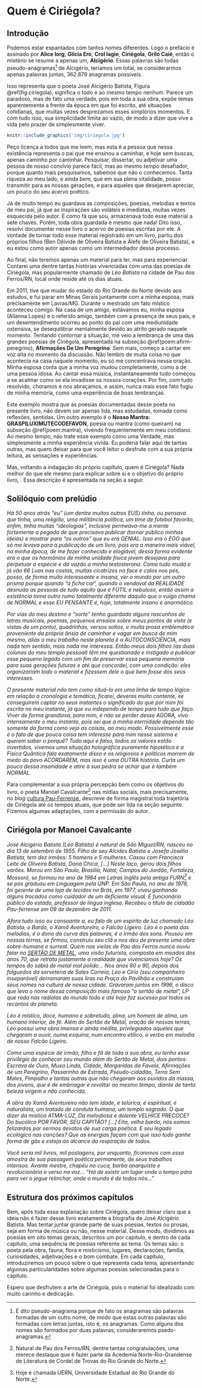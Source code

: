 

# Quem é Ciriégola?

## Introdução

Podemos estar espantados com tantos nomes diferentes. Logo o prefácio é assinado por __Alice Iorg__, __Glícia Ero__, __Crol Iagie__, __Ciriégola__, __Grilo Caié__, então o mistério se resume a apenas um, __Alcigério__. Essas palavras são todas pseudo-anagramas^[É dito pseudo-anagrama porque de fato os anagramas são palavras formadas de um outro nome, de modo que estas outras palavras são formadas com letras juntas, isto é, os anagramas. Como alguns dos nomes são formados por duas palavras, consideraremos psedo-anagramas.] de Alcigério, teríamos um total, se considerarmos apenas palavras juntas, 362.879 anagramas possíveis.

Isso representa que o poeta José Alcigério Batista, Figura \@ref(fig:ciriegola), significa o todo e ao mesmo tempo nenhum. Parece um paradoxo, mas de fato uma verdade, pois em toda a sua obra, expõe temas aparentemente a frente da época em que foi escrito, até situações cotidianas, que muitas vezes desprezamos esses simplórios momentos. E com tudo isso, sua simplicidade limita ao vazio, de modo a dizer que vive a vida pelo prazer de simplesmente viver.

```r
knitr::include_graphics('img/ciriegola.jpg')
```

Peço licença a todos que me leem, mas esta é a pessoa que nessa existência representa o pai que me ensinou a caminhar, e hoje sem buscas, apenas caminho por caminhar. Pesquisar, dissertar, ou adjetivar uma pessoa de nosso convívio parece fácil, mas ao mesmo tempo desafiador, porque quanto mais pesquisamos, sabemos que não o conhecemos. Tanta riqueza ao meu lado, e ainda bem, que em sua plena vitalidade, posso transmitir para as nossas gerações, e para aqueles que desejarem apreciar, um pouco do seu acervo poético.

Já de muito tempo eu guardava as composições, poesias, melodias e textos de meu pai, já que as inspirações são voláteis e imediatas, muitas vezes esquecida pelo autor. E como fã que sou, armazenava todo esse material a sete chaves. Porém, toda obra guardada é mesmo que nada! Dito isso, resolvi documentar nesse livro o acervo de poesias escritas por ele. A vontade de tornar todo esse material registrado em um livro, partiu dos próprios filhos (Ben Dêivide de Oliveira Batista e Álefe de Oliveira Batista), e eu estou como autor apenas como um intermediador desse processo.

Ao final, não teremos apenas um material para ler, mas para experienciar. Contarei uma dentre tantas histórias vivenciadas com uma das poesias de Ciriégola, mas popularmente chamado de _Léo Batista_ na cidade de Pau dos Ferros/RN, local onde reside até os dias atuais.

Em 2011, tive que mudar do estado do Rio Grande do Norte devido aos estudos, e fui parar em Minas Gerais juntamente com a minha esposa, mais precisamente em Lavras/MG. Durante o mestrado um fato místico aconteceu comigo. Na casa de um amigo, estávamos eu, minha esposa (Allanna Lopes) e o referido amigo, também com a presença de seus pais, e um desentendimento ocorreu ao ponto do pai com uma mediunidade ostensiva, se desequilibrar mentalmente devido ao atrito gerado naquele momento. Tentando contornar a situação, me veio a lembrança de uma das grandes poesias de Ciriégola, apresentada na subseção \@ref(poem:afirm-peregrino), __Afirmações De Um Peregrino__. Sem mais, começo a cantar em voz alta no momento da discussão. Não lembro de muita coisa no que acontecia na casa naquele momento, eu só me concentrava nessa oração. Minha esposa conta que a minha voz mudou completamente, como a de uma pessoa idosa. Ao cantar essa música, instantaneamente tudo começou a se acalmar como se ela invadisse os nossos corações. Por fim, com tudo resolvido, choramos e nos abraçamos, e assim, nunca mais esse fato fugiu de minha memória, como uma experiência de boas lembranças.

Este exemplo mostra que as poesias documentadas desse poeta no presente livro, não devem ser apenas lida, mas estudadas, tomada como reflexões, sentidas. Um outro exemplo é o __Nosso Mantra: GRASPILUXIMUTECODEFAVON__, poesia ou mantra (como queiram) na subseção \@ref(poem:mantra), vivendo frequentemente em meu cotidiano. Ao mesmo tempo, não trate esse exemplo como uma Verdade, mas simplesmente a minha experiência vivida. Eu poderia falar aqui de tantas outras, mas quero deixar para que você leitor o desfrute com a sua própria leitura, as sensações e experiências.

Mas, voltando a indagação do próprio capítulo, quem é Ciriégola? Nada melhor do que ele mesmo para explicar sobre si e o objetivo do próprio livro, . Essa descrição é apresentada na seção a seguir.




## Solilóquio com prelúdio

_Há 50 anos atrás “eu” (um dentre muitos outros EUS) tinha, ou pensava que tinha, uma religião, uma militância política, um time de futebol favorito, enfim, tinha muitas “ideologias”, inclusive permeava-me a mente fortemente a pegada de que precisava publicar (tornar público minhas ideias) e mostrar para “os outros” que eu era GENIAL. Isso era o EGO que só me levava para a publicação de um livro, pois era a maneira mais viável, na minha época,  de me fazer conhecido e elogiável, dessa forma evidente era o que os hormônios de minha unidade física jovem desejava para perpetuar a espécie e dá vazão a minha testosterona. Como tudo muda e já vão 66 Luas nas costas, muitas cicatrizes na face e calos nos pés, posso, de forma muito interessante e insana, ver o mundo por um outro prisma porque quando “a ficha cai”, quando o vendaval da REALIDADE desnuda  as pessoas de tudo aquilo que é FÚTIL e nebuloso, então assim a existência toma outro rumo totalmente diferente daquilo que o vulgo chama de NORMAL e esse EU PENSANTE é, hoje, totalmente insano e anormótico._

_Por vias do meu destino e “sorte” tenho guardado alguns rascunhos de letras musicais, poemas, pequenos ensaios sobre meus pontos de vista (e vistas de um ponto), quadrinhas, versos soltos, e muita prosa emblemática proveniente da própria ânsia de caminhar e vagar em busca de mim mesmo, aliás o meu trabalho neste planeta é a AUTOCONSCIÊNCIA, mais nada tem sentido, mais nada me interessa. Então meus dois filhos (as duas colunas do meu templo pessoal) têm me questionado e instigado a publicar esse pequeno legado com um fim de preservar essa pequena memória para suas gerações futuras e até que concordei, com uma condição: eles organizariam todo o material e fizessem dele o que bem fosse dos seus interesses._

_O presente material não tem como situá-lo em uma linha de tempo lógico em relação a cronologia e temática, ficarei, deveras muito contente, se conseguirem captar no seus instantes o significado do que por mim foi escrito no meu instante, já que eu independo de tempo para tudo que faço. Viver de forma grandiosa, para mim, é não se perder desse AGORA, vivo intensamente o meu instante, pois sei que a minha eternidade depende tão somente da forma como vejo as coisas, ao meu modo. Possivelmente esse é o fato de que pouca coisa tem interesse para mim nesse sistema e querem saber o porquê? Tudo aqui é falso, todos os valores estão invertidos, vivemos uma situação holográfica puramente hipotética e a Física Quântica fala exatamente disso e os religiosos e políticos morrem de medo do povo ACORDAREM, mas isso é uma OUTRA história. Curta um pouco dessa insanidade e atire a sua pedra se achar que é também NORMAL._

Para complementar a sua própria percepção bem como os objetivos do livro, o poeta Manoel Cavalcante^[Natural de Pau dos Ferros/RN, dentre tantas congratulações, uma merece destaque que é fazer parte da Acedemia Norte-Rio-Grandense de Literatura de Cordel de Trovas do Rio Grande do Norte.] nas mídias sociais, mais precisamente, no _blog_ [cultura Pau-Ferrense](http://culturapauferrense.blogspot.com/2015/12/o-bardo.html), descreve de forma magistral toda trajetória de Ciriégola até os tempos atuais, que pode ser lida na seção seguinte. Fizemos algumas adaptações, com a permissão do autor.

## Ciriégola por Manoel Cavalcante

_José Alcigério Batista (Léo Batista) é natural de São Miguel/RN, nasceu no dia 13 de setembro de 1955. Filho de seu Alcides Batista e Josefa Josélia Batista, tem dez irmãos: 5 homens e 5 mulheres. Casou com Francisca Leite de Oliveira Batista, Dona Chica, [...] Neste laço, gerou dois filhos varões. Morou em São Paulo, Brasília, Natal, Campos do Jordão, Fortaleza, Mossoró, se formou no ano de 1984 em Letras Inglês pela antiga FURN^[Hoje é chamada UERN, Universidade Estadual do Rio Grande do Norte.] e se pós graduou em Linguagem pela UNP. Em São Paulo, no ano de 1978, foi gerente de uma loja de tecidos no Brás, em 1977, viveu ganhando alguns trocados como cuidador de um deficiente visual. É funcionário público do estado, professor de língua inglesa. Recebeu o título de cidadão Pau-ferrense em 09 de dezembro de 2011._

_Afora tudo isso ou consoante a, eu falo de um espírito de luz chamado Léo Batista, o Bardo, o Xamã Aventureiro, o Falcão Ligeiro. Léo é o poeta das melodias, é o dono da curva das palavras, é o irmão dos sons. Pousou em nossas terras, se firmou, construiu seu clã e nos deu de presente uma obra sobre-humana e surreal. Quem nas vielas de Pau dos Ferros nunca ouviu falar no [SERTÃO DE METAL](https://bendeivide.github.io/arts/sertaodemetal/), uma visão futurista, composta em meados dos anos 70, que retrata justamente a realidade que vivenciamos hoje? Os tempos do sabiá de metal mal polido... Nos anos 80 e 90, depois dos folguedos da sorveteria de Sales Correia, Léo e Círio (seu companheiro inseparável) derramaram suas liras na Praça do Pavilhão e construíam seus nomes na cultura de nossa cidade. Gravaram juntos em 1996, o disco que leva o nome dessa composição mais famosa “o sertão de metal”, LP que roda nas radiolas do mundo todo e até hoje faz sucesso por todos os recantos do planeta._

_Léo é místico, doce, humano e sobretudo, alma, um homem de alma, um humano interior, de fé. Além do Sertão de Metal, oração de nossas terras, Léo possui uma obra imensa e ainda inédita, privilegiados aqueles que chegaram a ouvir, numa esquina, num encontro etílico, o verbo em melodia de nosso Falcão Ligeiro._

_Como uma espécie de irmão, filho e fã de toda a sua obra, eu tenho esse privilégio de conhecer seu mundo além do Sertão de Metal, dois pontos:
Escrava de Ouro, Musa Linda, Cidade, Margaridas da Favela, Afirmações de um Peregrino, Passarinho de Estrada, Pseudo-cidadão, Terra Sem Males, Pimpolho e tantas outras que não chegaram aos ouvidos da massa, dos jovens, que é de embriagar e revoltar ao mesmo tempo, diante de tanta beleza virgem e não conhecida._

_A obra do Xamã Aventureiro não tem idade, é telúrica, é espiritual, é naturalista, um tratado de conduta humana, um templo sagrado. O que dizer da mística ATMA-LUZ, Da melodiosa e dolente VELHICE PRECOCE? Do bucólico POR FAVOR, SEU CAPITÃO? [...] Eita, velho bardo, nós somos felizardos por sermos devotos de sua carga poética. E seu legado ecológico nas canções? Que as energias façam com que isso tudo ganhe forma de gás e esteja ao alcance da respiração de todos._

_Você seria mil livros, mil postagens, por enquanto, ficaremos com essa amostra de sua passagem poética permanente, de seus trabalhos intensos. Avante mestre, chapéu na cuca, barba anarquista e revolucionária e verso na voz... “Há de existir um lugar onde o tempo pára para ver o jegue relinchar, onde o mundo é de todos nós...”_

## Estrutura dos próximos capítulos

Bem, após toda essa explanação sobre Ciriégola, quero deixar claro que a ideia não é fazer desse livro exatamente a biografia de José Alcigério Batista. Mas tentar juntar grande parte de suas poesias, textos ou prosas, seja em forma de música ou não, nesse material. Desse modo, dividimos as poesias em oito temas gerais, descritos um por capítulo, e dentro de cada capítulo, uma sequência de poesias referente ao tema. Os temas são: o poeta pela obra, fauna, flora e misticismo, lugares, declarações, família, curiosidades, adjetivações e o bom combate. Em cada capítulo, introduziremos um pouco sobre o que representa cada tema, apresentando algumas particularidades sobre algumas poesias selecionadas para o capítulo.

Espero que desfrutem a arte de Ciriégola, pois o material foi idealizado com muito carinho e dedicação.



